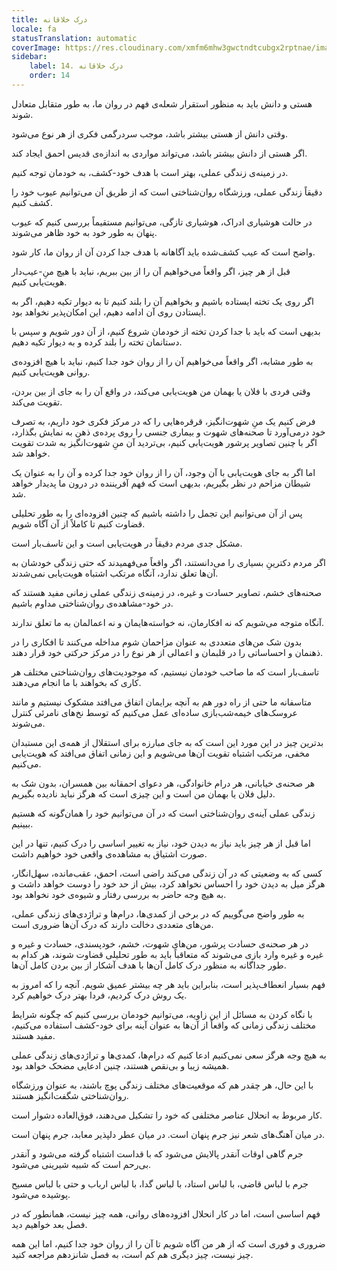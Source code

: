 ```yaml
---
title: درک خلاقانه
locale: fa
statusTranslation: automatic
coverImage: https://res.cloudinary.com/xmfm6mhw3gwctndtcubgx2rptnae/image/upload/v1741354419/small_cover_la_gran_rebelion_28716e29d2.webp
sidebar:
    label: 14. درک خلاقانه
    order: 14
---
```

هستی و دانش باید به منظور استقرار شعله‌ی فهم در روان ما، به طور متقابل متعادل شوند.

وقتی دانش از هستی بیشتر باشد، موجب سردرگمی فکری از هر نوع می‌شود.

اگر هستی از دانش بیشتر باشد، می‌تواند مواردی به اندازه‌ی قدیس احمق ایجاد کند.

در زمینه‌ی زندگی عملی، بهتر است با هدف خود-کشف، به خودمان توجه کنیم.

دقیقاً زندگی عملی، ورزشگاه روان‌شناختی است که از طریق آن می‌توانیم عیوب خود را کشف کنیم.

در حالت هوشیاری ادراک، هوشیاری تازگی، می‌توانیم مستقیماً بررسی کنیم که عیوب پنهان به طور خود به خود ظاهر می‌شوند.

واضح است که عیب کشف‌شده باید آگاهانه با هدف جدا کردن آن از روان ما، کار شود.

قبل از هر چیز، اگر واقعاً می‌خواهیم آن را از بین ببریم، نباید با هیچ منِ-عیب‌دار هویت‌یابی کنیم.

اگر روی یک تخته ایستاده باشیم و بخواهیم آن را بلند کنیم تا به دیوار تکیه دهیم، اگر به ایستادن روی آن ادامه دهیم، این امکان‌پذیر نخواهد بود.

بدیهی است که باید با جدا کردن تخته از خودمان شروع کنیم، از آن دور شویم و سپس با دستانمان تخته را بلند کرده و به دیوار تکیه دهیم.

به طور مشابه، اگر واقعاً می‌خواهیم آن را از روان خود جدا کنیم، نباید با هیچ افزوده‌ی روانی هویت‌یابی کنیم.

وقتی فردی با فلان یا بهمان من هویت‌یابی می‌کند، در واقع آن را به جای از بین بردن، تقویت می‌کند.

فرض کنیم یک منِ شهوت‌انگیز، قرقره‌هایی را که در مرکز فکری خود داریم، به تصرف خود درمی‌آورد تا صحنه‌های شهوت و بیماری جنسی را روی پرده‌ی ذهن به نمایش بگذارد، اگر با چنین تصاویر پرشور هویت‌یابی کنیم، بی‌تردید آن منِ شهوت‌انگیز به شدت تقویت خواهد شد.

اما اگر به جای هویت‌یابی با آن وجود، آن را از روان خود جدا کرده و آن را به عنوان یک شیطان مزاحم در نظر بگیریم، بدیهی است که فهم آفریننده در درون ما پدیدار خواهد شد.

پس از آن می‌توانیم این تجمل را داشته باشیم که چنین افزوده‌ای را به طور تحلیلی قضاوت کنیم تا کاملاً از آن آگاه شویم.

مشکل جدی مردم دقیقاً در هویت‌یابی است و این تاسف‌بار است.

اگر مردم دکترینِ بسیاری را می‌دانستند، اگر واقعاً می‌فهمیدند که حتی زندگی خودشان به آن‌ها تعلق ندارد، آنگاه مرتکب اشتباه هویت‌یابی نمی‌شدند.

صحنه‌های خشم، تصاویر حسادت و غیره، در زمینه‌ی زندگی عملی زمانی مفید هستند که در خود-مشاهده‌ی روان‌شناختی مداوم باشیم.

آنگاه متوجه می‌شویم که نه افکارمان، نه خواسته‌هایمان و نه اعمالمان به ما تعلق ندارند.

بدون شک من‌های متعددی به عنوان مزاحمان شوم مداخله می‌کنند تا افکاری را در ذهنمان و احساساتی را در قلبمان و اعمالی از هر نوع را در مرکز حرکتی خود قرار دهند.

تاسف‌بار است که ما صاحب خودمان نیستیم، که موجودیت‌های روان‌شناختی مختلف هر کاری که بخواهند با ما انجام می‌دهند.

متاسفانه ما حتی از راه دور هم به آنچه برایمان اتفاق می‌افتد مشکوک نیستیم و مانند عروسک‌های خیمه‌شب‌بازی ساده‌ای عمل می‌کنیم که توسط نخ‌های نامرئی کنترل می‌شوند.

بدترین چیز در این مورد این است که به جای مبارزه برای استقلال از همه‌ی این مستبدان مخفی، مرتکب اشتباه تقویت آن‌ها می‌شویم و این زمانی اتفاق می‌افتد که هویت‌یابی می‌کنیم.

هر صحنه‌ی خیابانی، هر درام خانوادگی، هر دعوای احمقانه بین همسران، بدون شک به دلیل فلان یا بهمان من است و این چیزی است که هرگز نباید نادیده بگیریم.

زندگی عملی آینه‌ی روان‌شناختی است که در آن می‌توانیم خود را همان‌گونه که هستیم ببینیم.

اما قبل از هر چیز باید نیاز به دیدن خود، نیاز به تغییر اساسی را درک کنیم، تنها در این صورت اشتیاق به مشاهده‌ی واقعی خود خواهیم داشت.

کسی که به وضعیتی که در آن زندگی می‌کند راضی است، احمق، عقب‌مانده، سهل‌انگار، هرگز میل به دیدن خود را احساس نخواهد کرد، بیش از حد خود را دوست خواهد داشت و به هیچ وجه حاضر به بررسی رفتار و شیوه‌ی خود نخواهد بود.

به طور واضح می‌گوییم که در برخی از کمدی‌ها، درام‌ها و تراژدی‌های زندگی عملی، من‌های متعددی دخالت دارند که درک آن‌ها ضروری است.

در هر صحنه‌ی حسادت پرشور، من‌های شهوت، خشم، خودپسندی، حسادت و غیره و غیره و غیره وارد بازی می‌شوند که متعاقباً باید به طور تحلیلی قضاوت شوند، هر کدام به طور جداگانه به منظور درک کامل آن‌ها با هدف آشکار از بین بردن کامل آن‌ها.

فهم بسیار انعطاف‌پذیر است، بنابراین باید هر چه بیشتر عمیق شویم. آنچه را که امروز به یک روش درک کردیم، فردا بهتر درک خواهیم کرد.

با نگاه کردن به مسائل از این زاویه، می‌توانیم خودمان بررسی کنیم که چگونه شرایط مختلف زندگی زمانی که واقعاً از آن‌ها به عنوان آینه برای خود-کشف استفاده می‌کنیم، مفید هستند.

به هیچ وجه هرگز سعی نمی‌کنیم ادعا کنیم که درام‌ها، کمدی‌ها و تراژدی‌های زندگی عملی همیشه زیبا و بی‌نقص هستند، چنین ادعایی مضحک خواهد بود.

با این حال، هر چقدر هم که موقعیت‌های مختلف زندگی پوچ باشند، به عنوان ورزشگاه روان‌شناختی شگفت‌انگیز هستند.

کار مربوط به انحلال عناصر مختلفی که خود را تشکیل می‌دهند، فوق‌العاده دشوار است.

در میان آهنگ‌های شعر نیز جرم پنهان است. در میان عطر دلپذیر معابد، جرم پنهان است.

جرم گاهی اوقات آنقدر پالایش می‌شود که با قداست اشتباه گرفته می‌شود و آنقدر بی‌رحم است که شبیه شیرینی می‌شود.

جرم با لباس قاضی، با لباس استاد، با لباس گدا، با لباس ارباب و حتی با لباس مسیح پوشیده می‌شود.

فهم اساسی است، اما در کار انحلال افزوده‌های روانی، همه چیز نیست، همانطور که در فصل بعد خواهیم دید.

ضروری و فوری است که از هر من آگاه شویم تا آن را از روان خود جدا کنیم، اما این همه چیز نیست، چیز دیگری هم کم است، به فصل شانزدهم مراجعه کنید.

